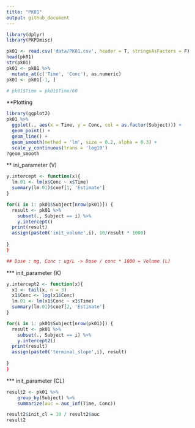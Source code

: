 ```yaml
---
title: "PK01"
output: github_document
---
```


```r
library(dplyr)
library(PKPDmisc)

pk01 <- read.csv('data/PK01.csv', header = T, stringsAsFactors = F)
head(pk01)
str(pk01)
pk01 <- pk01 %>%
  mutate_at(c('Time', 'Conc'), as.numeric)
pk01 <- pk01[-1, ]

# pk01$Time = pk01$Time/60
```

**Plotting  

```r
library(ggplot2)
pk01 %>%
  ggplot(., aes(x = Time, y = Conc, col = as.factor(Subject))) +
  geom_point() +
  geom_line() +
  geom_smooth(method = 'lm', size = 0.2, alpha = 0.3) +
  scale_y_continuous(trans = 'log10')
?geom_smooth
```

** ini_parameter (V) 

```r

y.intercept <- function(x){
  lm.01 <- lm(x$Conc ~ x$Time)
  summary(lm.01)$coef[1, 'Estimate']
}

for(i in 1: pk01$Subject[nrow(pk01)]) {
  result <- pk01 %>%
    subset(., Subject == i) %>%
    y.intercept()
  print(result)
  assign(paste0('init_volume',i), 10/result * 1000)
  
}
)

## Dose : mg, Conc : ug/L -> Dose / conc * 1000 = Volume (L)

```

*** init_parameter (K)

```r

y.intercept2 <- function(x){
  x1 <- tail(x, n = 3)
  x1$Conc <- log(x1$Conc)
  lm.01 <- lm(x1$Conc ~ x1$Time)
  summary(lm.01)$coef[2, 'Estimate']
}

for(i in 1: pk01$Subject[nrow(pk01)]) {
  result <- pk01 %>%
    subset(., Subject == i) %>%
    y.intercept2()
  print(result)
  assign(paste0('terminal_slope',i), result)
  
}
)

```

*** init_parameter (CL)

```r
result2 <- pk01 %>%
    group_by(Subject) %>%
    summarize(auc = auc_inf(Time, Conc))

result2$init_cl = 10 / result2$auc   
result2
```